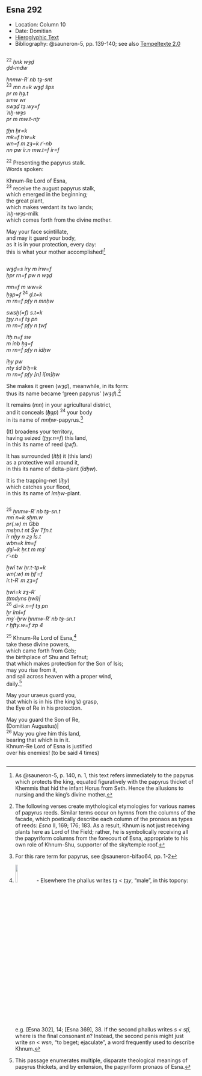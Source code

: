 ## Esna 292 {-}  
  
<style>  
  
  .col2 {  
    columns: 2 320px;         /* number of columns and width in pixels*/  
    -webkit-columns: 2 320px; /* chrome, safari */  
    -moz-columns: 2 320px;    /* firefox */  
    -webkit-column-break-inside: avoid;  
    -page-break-inside: avoid;  
    -break-inside: avoid;  
  }  
  
</style>  

- Location: Column 10
- Date: Domitian 
- [Hieroglyphic Text](https://www.ifao.egnet.net/uploads/publications/enligne/Temples-Esna003.pdf#page=247){target="_blank"}  
- Bibliography: @sauneron-5, pp. 139-140; see also [Tempeltexte 2.0](http://www.tempeltexte.uni-tuebingen.de/portal/#/text-detail/1112){target="_blank"}

<div class="col2">  

^22^ *ḥnk wȝḏ*  
*ḏd-mdw*  
   
*ẖnmw-Rʿ nb tȝ-snt*  
^23^ *mn n=k wȝḏ šps*  
*pr m ḥȝ.t*  
*smw wr*  
*swȝḏ tȝ.wy=f*  
*ʿnḫ-wȝs*  
*pr m mw.t-nṯr*  
   
*ṯḥn ḥr=k*  
*mk=f ḥʿw=k*  
*wn=f m zȝ=k rʿ-nb*  
*nn pw ỉr.n mw.t=f ỉr=f*  
  
^22^ Presenting the papyrus stalk.  
Words spoken:  
  
Khnum-Re Lord of Esna,  
^23^ receive the august papyrus stalk,  
which emerged in the beginning;  
the great plant,  
which makes verdant its two lands;  
*ʿnḫ-wȝs*-milk   
which comes forth from the divine mother.   
  
May your face scintillate,  
and may it guard your body,  
as it is in your protection, every day:  
this is what your mother accomplished![^fn-292-1]  

</div>

[^fn-292-1]: As @sauneron-5, p. 140, n. 1, this text refers immediately to the papyrus which protects the king, equated figuratively with the papyrus thicket of Khemmis that hid the infant Horus from Seth. Hence the allusions to nursing and the king's divine mother.

<div class="col2">

*wȝḏ=s ỉry m ỉrw=f*  
*ḫpr rn=f pw n wȝḏ*  
   
*mn=f m ww=k*  
*ḥȝp=f* ^24^ *ḏ.t=k*  
*m rn=f pfy n mnḥw*  
   
*swsḫ(=f) s.t=k*  
*ṯȝy.n=f tȝ pn*  
*m rn=f pfy n ṯwf*  
   
*ỉtḥ.n=f sw *  
*m ỉnb ḥȝ=f*  
*m rn=f pfy n ỉdḥw*  
   
*ỉḥy pw*  
*nty šd bʿḥ=k*  
*m rn=f pfy [n] ỉ[m]ḥw*  
  
She makes it green (*wȝḏ*), meanwhile, in its form:  
thus its name became 'green papyrus' (*wȝḏ*).[^fn-292-2]    
  
It remains (*mn*) in your agricultural district,  
and it conceals (***ḥ****ȝp*) ^24^ your body  
in its name of *mnḥw*-papyrus.[^fn-292-3]    
    
(It) broadens your territory,  
having seized (*ṯȝy.n=f*) this land,  
in this its name of reed (*ṯwf*).  
   
It has surrounded (*ỉtḥ*) it (this land)  
as a protective wall around it,  
in this its name of delta-plant (*ỉdḥw*).   
  
It is the trapping-net (*ỉḥy*)   
which catches your flood,  
in this its name of *ỉmḥw*-plant.  

</div>

[^fn-292-2]: The following verses create mythological etymologies for various names of papyrus reeds. Similar terms occur on hymns from the columns of the facade, which poetically describe each column of the pronaos as types of reeds: *Esna* II, 169; 176; 183. As a result, Khnum is not just receiving plants here as Lord of the Field; rather, he is symbolically receiving all the papyriform columns from the forecourt of Esna, appropriate to his own role of Khnum-Shu, supporter of the sky/temple roof.
[^fn-292-3]: For this rare term for papyrus, see @sauneron-bifao64, pp. 1-2

<div class="col2">
   
^25^ *ẖnmw-Rʿ nb tȝ-sn.t*  
*mn n=k sḫm.w*  
*pr(.w) m Gbb*  
*msḫn.t nt Šw Tfn.t*  
*ỉr nḫy n zȝ Ỉs.t*  
*wbn=k ỉm=f*  
*ḏȝỉ=k ḥr.t m mȝʿ*   
*rʿ-nb*  
   
*ḫwỉ tw ḥr.t-tp=k*  
*wn(.w) m ḫfʿ=f*  
*ỉr.t-Rʿ m zȝ=f*  
   
*ḫwỉ=k zȝ-Rʿ*  
*(tmdyns ḫwỉ)|*  
^26^ *dỉ=k n=f tȝ pn*  
*ẖr ỉmỉ=f*  
*mȝʿ-ḫrw ẖnmw-Rʿ nb tȝ-sn.t*  
*r ḫfty.w=f zp 4*  
  
^25^ Khnum-Re Lord of Esna,[^fn-292-4]  
take these divine powers,  
which came forth from Geb;  
the birthplace of Shu and Tefnut;  
that which makes protection for the Son of Isis;  
may you rise from it,  
and sail across heaven with a proper wind,  
daily.[^fn-292-5]      
  
May your uraeus guard you,  
that which is in his (the king's) grasp,  
the Eye of Re in his protection.  
  
May you guard the Son of Re,  
(Domitian Augustus)|  
^26^ May you give him this land,  
bearing that which is in it.  
Khnum-Re Lord of Esna is justified  
over his enemies! (to be said 4 times)  

</div>

[^fn-292-4]: ![](./images/292_25_2.png){width=11%} - Elsewhere the phallus writes *tȝ < ṯȝy*, "male", in this topony: e.g. [Esna 302], 14; [Esna 369], 38. If the second phallus writes *s < sṯỉ*, where is the final consonant *n*? Instead, the second penis might just write *sn* < *wsn*, "to beget; ejaculate", a word frequently used to describe Khnum.  

[^fn-292-5]: This passage enumerates multiple, disparate theological meanings of papyrus thickets, and by extension, the papyriform pronaos of Esna.  